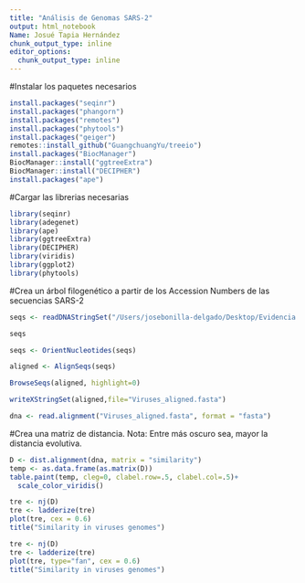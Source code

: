 ---
title: "Análisis de Genomas SARS-2"
output: html_notebook
Name: Josué Tapia Hernández
chunk_output_type: inline
editor_options: 
  chunk_output_type: inline
---

#Instalar los paquetes necesarios

```{r Install Packges}
install.packages("seqinr")
install.packages("phangorn")
install.packages("remotes")
install.packages("phytools")
install.packages("geiger")
remotes::install_github("GuangchuangYu/treeio")
install.packages("BiocManager")
BiocManager::install("ggtreeExtra")
BiocManager::install("DECIPHER")
install.packages("ape")
```

#Cargar las librerias necesarias

```{r Load packges}
library(seqinr)
library(adegenet)
library(ape)
library(ggtreeExtra)
library(DECIPHER)
library(viridis)
library(ggplot2)
library(phytools)
```

#Crea un árbol filogenético a partir de los Accession Numbers de las secuencias SARS-2

```{r Create a DNAStringSet object}
seqs <- readDNAStringSet("/Users/josebonilla-delgado/Desktop/Evidencia 2/SARS2.txt")
```

```{r Visualize Sequences}
seqs
```

```{r Orient sequences in the same orientation}
seqs <- OrientNucleotides(seqs)
```

```{r Perform the alignment}
aligned <- AlignSeqs(seqs)
```

```{r View the alignement in a browser}
BrowseSeqs(aligned, highlight=0)
```

```{r Write the alignment to a new FASTA file}
writeXStringSet(aligned,file="Viruses_aligned.fasta")
```

```{r Read the aligned data}
dna <- read.alignment("Viruses_aligned.fasta", format = "fasta")
```

#Crea una matriz de distancia. Nota: Entre más oscuro sea, mayor la distancia evolutiva.

```{r Create a distance matrix}
D <- dist.alignment(dna, matrix = "similarity")
temp <- as.data.frame(as.matrix(D))
table.paint(temp, cleg=0, clabel.row=.5, clabel.col=.5)+
  scale_color_viridis()
```

```{r}
tre <- nj(D)
tre <- ladderize(tre)
plot(tre, cex = 0.6)
title("Similarity in viruses genomes")
```

```{r}
tre <- nj(D)
tre <- ladderize(tre)
plot(tre, type="fan", cex = 0.6)
title("Similarity in viruses genomes")
```

